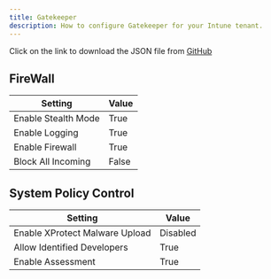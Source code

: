 ```yaml
---
title: Gatekeeper
description: How to configure Gatekeeper for your Intune tenant.
---
```



<Aside>
Click on the link to download the JSON file from <a href="https://github.com/SkipToTheEndpoint/OpenIntuneBaseline/blob/main/MACOS/NativeImport/MacOS%20-%20OIB%20-%20Firewall%20-%20D%20-%20Gatekeeper%20-%20v1.0.json" target="_blank">GitHub</a>
</Aside>

## FireWall

| Setting             | Value |
|---------------------|-------|
| Enable Stealth Mode | True  |
| Enable Logging      | True  |
| Enable Firewall     | True  |
| Block All Incoming  | False |


## System Policy Control

| Setting                        | Value    |
|--------------------------------|----------|
| Enable XProtect Malware Upload | Disabled |
| Allow Identified Developers    | True     |
| Enable Assessment              | True     |
